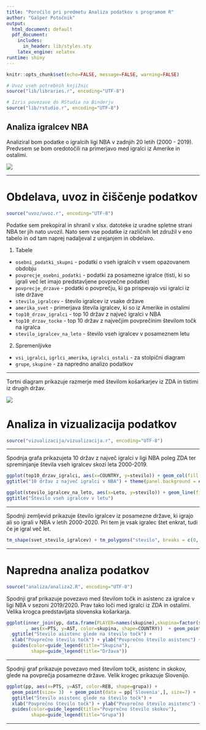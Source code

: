 ```yaml
---
title: "Poročilo pri predmetu Analiza podatkov s programom R"
author: "Gašper Potočnik"
output:
  html_document: default
  pdf_document:
    includes:
      in_header: lib/styles.sty
    latex_engine: xelatex
runtime: shiny
---
```


```r
knitr::opts_chunk$set(echo=FALSE, message=FALSE, warning=FALSE)

# Uvoz vseh potrebnih knjižnic
source("lib/libraries.r", encoding="UTF-8")
```

```r
# Izris povezave do RStudia na Binderju
source("lib/rstudio.r", encoding="UTF-8")
```

## Analiza igralcev NBA

Analiziral bom podatke o igralcih ligi NBA v zadnjih 20 letih (2000 - 2019). Predvsem se bom oredotočili na primerjavo med igralci iz Amerike in ostalimi.

![](slike/nba.png)

***

# Obdelava, uvoz in čiščenje podatkov

```r
source("uvoz/uvoz.r", encoding="UTF-8")
```

Podatke sem prekopiral in shranil v xlsx. datoteke iz uradne spletne strani NBA ter jih nato uvozil. 
Nato sem vse podatke iz različnih let združil v eno tabelo in od tam naprej nadaljeval z urejanjem in obdelavo.

1. Tabele
  - `osebni_podatki_skupni` - podatki o vseh igralcih v vsem opazovanem obdobju
  - `povprecje_osebni_podatki` - podatki za posamezne igralce (tisti, ki so igrali več let imajo predstavljene povprečne podatke)
  - `povprecje_drzave` - podatki o povprečju, ki ga prispevajo vsi igralci iz iste države
  - `stevilo_igralcev` - število igralcev iz vsake države 
  - `amerika_svet` - primerjava števila igralcev, ki so iz Amerike in ostalimi
  - `top10_drzav_igralci` - top 10 držav z največ igralci v NBA
  - `top10_drzav_tocke` - top 10 držav z največjim povprečinim številom točk na igralca
  - `stevilo_igralcev_na_leto` - število vseh igralcev v posameznem letu
  
2. Spremenljivke
  - `vsi_igralci`, `igrlci_amerika`, `igralci_ostali` - za stolpični diagram
  - `grupe`, `skupine` - za napredno analizo podatkov





***
Tortni diagram prikazuje razmerje med številom košarkarjev iz ZDA in tistimi iz drugih držav.

![](slike/torta.png)


# Analiza in vizualizacija podatkov

```r
source("vizualizacija/vizualizacija.r", encoding="UTF-8")
```
***


Spodnja grafa prikazujeta 10 držav z največ igralci v ligi NBA poleg ZDA ter spreminjanje števila vseh igralcev skozi leta 2000-2019.

```r
ggplot(top10_drzav_igralci, aes(x=COUNTRY, y=stevilo)) + geom_col(fill = 'red') + xlab("Džave") + ylab("Število igralcev") +
ggtitle("10 držav z največ igralci v NBA") + theme(panel.background = element_rect(fill = 'black')) 

```


```r
ggplot(stevilo_igralcev_na_leto, aes(x=Leto, y=stevilo)) + geom_line(fill = 'red') + geom_point() + xlab("Leto") + ylab("Število igralcev") +
ggtitle("Število vseh igralcev v letu")  

```


***

Spodnji zemljevid prikazuje število igralcev iz posamezne države, ki igrajo ali so igrali v NBA v letih 2000-2020. Pri tem je vsak igralec štet enkrat, tudi če je igral več let.

```r
tm_shape(svet_stevilo_igralcev) + tm_polygons("stevilo", breaks = c(0, 1, 5, 10, 15, 20, 30, 40, Inf))

```

***

# Napredna analiza podatkov

```r
source("analiza/analiza2.R", encoding="UTF-8")
```

Spodnji graf prikazuje povezavo med številom točk in asistenc za igralce v ligi NBA v sezoni 2019/2020. Prav tako loči med igralci iz ZDA in ostalimi. Velika krogca predstavljata slovenska košarkarja.

```r
ggplot(inner_join(yp, data.frame(PLAYER=names(skupine),skupina=factor(skupine)), by="PLAYER")
       , aes(x=PTS, y=AST, color=skupina, shape=COUNTRY))  + geom_point()  + geom_point(data = c[c('Luka Doncic','Goran Dragic'),], size=5) +
  ggtitle("Število asistenc glede na število točk") +
  xlab("Povprečno število točk") + ylab("Povprečno število asistenc") + 
  guides(color=guide_legend(title="Skupina"),
         shape=guide_legend(title="Država")) 

```

***

Spodnji graf prikazuje povezavo med številom točk, asistenc in skokov, glede na povprečja posamezne države. Velik krogec prikazuje Slovenijo.

```r
ggplot(pp, aes(x=PTS, y=AST, color=REB, shape=grupa)) + 
  geom_point(size= 3)  + geom_point(data = pp['Slovenia',], size=7) +
  ggtitle("Število asistenc glede na število točk") +
  xlab("Povprečno število točk") + ylab("Povprečno število asistenc") + 
  guides(color=guide_legend(title="Povprečno število skokov"),
         shape=guide_legend(title="Grupa")) 
```
***
